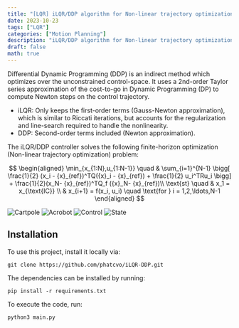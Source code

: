 ```yaml
---
title: "[LQR] iLQR/DDP algorithm for Non-linear trajectory optimization"
date: 2023-10-23
tags: ["LQR"]
categories: ["Motion Planning"]
description: "iLQR/DDP algorithm for Non-linear trajectory optimization"
draft: false
math: true
---
```


Differential Dynamic Programming (DDP) is an indirect method which optimizes over the unconstrained control-space. It uses a 2nd-order Taylor series approximation of the cost-to-go in Dynamic Programming (DP) to compute Newton steps on the control trajectory.

* iLQR:  Only keeps the first-order terms (Gauss-Newton approximation), which is similar to Riccati iterations, but accounts for the regularization and line-search required to handle the nonlinearity.
* DDP: Second-order terms included (Newton approximation).

The iLQR/DDP controller solves the following finite-horizon optimization (Non-linear trajectory optimization) problem:

$$
\begin{aligned} 
\min_{x_{1:N},u_{1:N-1}} \quad & \sum_{i=1}^{N-1} \bigg[ \frac{1}{2} (x_i - {x}_{ref})^TQ({x}_i - {x}_{ref}) + \frac{1}{2} u_i^TRu_i \bigg] + \frac{1}{2}(x_N- {x}_{ref})^TQ_f
({x}_N- {x}_{ref})\\
\text{st} \quad 
& x_1 = x_{\text{IC}} \\
& x_{i+1} = f(x_i, u_i)  \quad \text{for } i = 1,2,\ldots,N-1  
\end{aligned}
$$

![Cartpole](https://raw.githubusercontent.com/phatcvo/iLQR-DDP/main/images/cartpole_animation.gif)
![Acrobot](https://raw.githubusercontent.com/phatcvo/iLQR-DDP/main/images/acrobot_animation.gif)
![Control](https://raw.githubusercontent.com/phatcvo/iLQR-DDP/main/images/control_trajectories.png)
![State](https://raw.githubusercontent.com/phatcvo/iLQR-DDP/main/images/state_trajectories.png)



Installation
------------

To use this project, install it locally via:
```
git clone https://github.com/phatcvo/iLQR-DDP.git
```

The dependencies can be installed by running:
```
pip install -r requirements.txt
```

To execute the code, run:
```
python3 main.py
```

